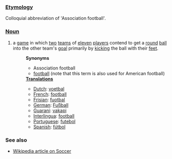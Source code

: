 ===[[Etymology]]===
Colloquial abbreviation of 'Association football'.
===[[Noun]]===
#a [[game]] in which [[two]] [[team]]s of [[eleven]] [[player]]s contend to get a [[round]] [[ball]] into the other team's [[goal]] primarily by [[kick]]ing the ball with their [[foot|feet]].
#:'''Synonyms'''
#:*Association football
#:*[[football]] (note that this term is also used for American football)
#:'''[[Translation]]s'''
#:*[[Dutch]]: [[voetbal]]
#:*[[French]]: [[football]]
#:*[[Frisian]]: [[fuotbal]]
#:*[[German]]: [[Fußball]]
#:*[[Guarani]]: [[vakapi]]
#:*[[Interlingua]]: [[football]]
#:*[[Portuguese]]: [[futebol]]
#:*[[Spanish]]: [[fútbol]]

===See also===
* [[w:Soccer|Wikipedia article on Soccer]]